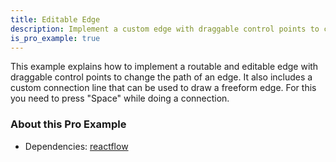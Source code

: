 ```yaml
---
title: Editable Edge
description: Implement a custom edge with draggable control points to change the path of an edge
is_pro_example: true
---
```



This example explains how to implement a routable and editable edge with draggable control points to change the path of an edge. It also includes a custom connection line that can be used to draw a freeform edge. For this you need to press "Space" while doing a connection.

<ProExampleViewer variant="dark" slug="editable-edge" />

### About this Pro Example

- Dependencies: [reactflow](https://www.npmjs.com/package/reactflow)
